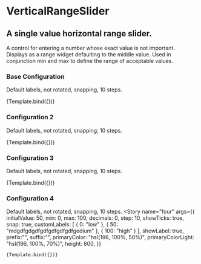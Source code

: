 
<Meta
  title="components/VerticalRangeSlider/VerticalRangeSlider" 
  component={VerticalRangeSlider} 
/>



# VerticalRangeSlider

## A single value horizontal range slider.
A control for entering a number whose exact value is not important. Displays as
a range widget defaulting to the middle value. Used in conjunction min and max
to define the range of acceptable values.

<div className="previews">

<!-- Base Configuration Wrapper -->
<div> 

  ### Base Configuration
  Default labels, not rotated, snapping, 10 steps.
  
  <Canvas withToolbar>
  <Story 
    name="base"
    args={{
      initialValue: 50,
      min: 0,
      max: 100,
      decimals: 0,
      step: 10,
      showTicks: true,
        snap: true,
      customLabels: [
        { 0: "low" },
        { 50: "mdgdfgdgdfgdfgdfgdfgdfgedium" },
        { 100: "high" }
      ],
      showLabel: true,
      prefix:"",
      suffix:"",
      primaryColor: "hsl(196, 100%, 50%)",
      primaryColorLight: "hsl(196, 100%, 70%)",
      height: 800,
    }}
  >
    {Template.bind({})}
  </Story>
</Canvas>

</div>

<!-- Configuration 2 Wrapper -->
<div> 

  ### Configuration 2
  Default labels, not rotated, snapping, 10 steps.
  
  <Canvas withToolbar>
  <Story 
    name="two"
    args={{
      initialValue: 50,
      min: 0,
      max: 100,
      decimals: 0,
      step: 10,
      showTicks: true,
        snap: true,
      customLabels: [
        { 0: "low" },
        { 50: "mdgdfgdgdfgdfgdfgdfgdfgedium" },
        { 100: "high" }
      ],
      showLabel: true,
      prefix:"",
      suffix:"",
      primaryColor: "hsl(196, 100%, 50%)",
      primaryColorLight: "hsl(196, 100%, 70%)",
      height: 800,
    }}
  >
    {Template.bind({})}
  </Story>
</Canvas>

</div>

<!-- Configuration 3 Wrapper -->
<div>

  ### Configuration 3
  <p className="description">Default labels, not rotated, snapping, 10 steps.</p>

  <Canvas withToolbar>
  <Story 
    name="three"
    args={{
      initialValue: 50,
      min: 0,
      max: 100,
      decimals: 0,
      step: 5,
      showTicks: true,
      snap: true,
      customLabels: [
      { 0: "lfgdfdw" },
      { 50: "mehfium" },
      { 100: "hgfddgdfdfgdfgh"}
      ],
      showLabel: true,
      prefix: "",
      suffix: "",
      primaryColor: "hsl(196, 100%, 48%)",
      primaryColorLight: "hsl(196, 100%, 70%)",
      rotateLabel: false,
      height: 800
    }}
  >
    {Template.bind({})}
  </Story>
</Canvas>

</div>

<!-- Configuration 4 Wrapper -->
<div>

  ### Configuration 4
  Default labels, not rotated, snapping, 10 steps.
  <Canvas withToolbar>
  <Story 
    name="four"
    args={{
      initialValue: 50,
      min: 0,
      max: 100,
      decimals: 0,
      step: 10,
      showTicks: true,
        snap: true,
      customLabels: [
        { 0: "low" },
        { 50: "mdgdfgdgdfgdfgdfgdfgdfgedium" },
        { 100: "high" }
      ],
      showLabel: true,
      prefix:"",
      suffix:"",
      primaryColor: "hsl(196, 100%, 50%)",
      primaryColorLight: "hsl(196, 100%, 70%)",
      height: 800,
    }}
  >
    {Template.bind({})}
  </Story>
</Canvas>


</div>

</div>
<ArgsTable of={VerticalRangeSlider} />

